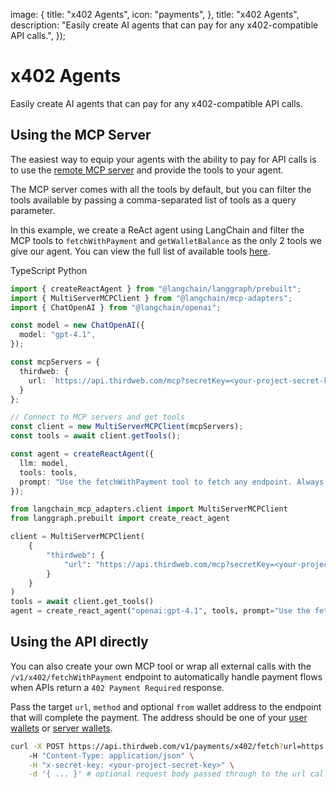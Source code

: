 
  image: {
    title: "x402 Agents",
    icon: "payments",
  },
  title: "x402 Agents",
  description: "Easily create AI agents that can pay for any x402-compatible API calls.",
});

# x402 Agents

Easily create AI agents that can pay for any x402-compatible API calls.

## Using the MCP Server

The easiest way to equip your agents with the ability to pay for API calls is to use the [remote MCP server](/ai/mcp) and provide the tools to your agent.

The MCP server comes with all the tools by default, but you can filter the tools available by passing a comma-separated list of tools as a query parameter.

In this example, we create a ReAct agent using LangChain and filter the MCP tools to `fetchWithPayment` and `getWalletBalance` as the only 2 tools we give our agent. You can view the full list of available tools [here](/ai/mcp#available-tools).

<Tabs defaultValue="typescript">

<TabsList>
<TabsTrigger value="typescript">TypeScript</TabsTrigger>
<TabsTrigger value="python">Python</TabsTrigger>
</TabsList>

<TabsContent value="typescript">

```typescript
import { createReactAgent } from "@langchain/langgraph/prebuilt";
import { MultiServerMCPClient } from "@langchain/mcp-adapters";
import { ChatOpenAI } from "@langchain/openai";

const model = new ChatOpenAI({
  model: "gpt-4.1",
});

const mcpServers = {
  thirdweb: {
    url: `https://api.thirdweb.com/mcp?secretKey=<your-project-secret-key>&tools=fetchWithPayment,getWalletBalance`
  }
};

// Connect to MCP servers and get tools
const client = new MultiServerMCPClient(mcpServers);
const tools = await client.getTools();

const agent = createReactAgent({
  llm: model,
  tools: tools,
  prompt: "Use the fetchWithPayment tool to fetch any endpoint. Always pay in {{tokenAddress}}. Your wallet address is {{walletAddress}}."
});
```

</TabsContent>

<TabsContent value="python">

```python
from langchain_mcp_adapters.client import MultiServerMCPClient
from langgraph.prebuilt import create_react_agent

client = MultiServerMCPClient(
    {
        "thirdweb": {
            "url": "https://api.thirdweb.com/mcp?secretKey=<your-project-secret-key>&tools=fetchWithPayment,getWalletBalance",
        }
    }
)
tools = await client.get_tools()
agent = create_react_agent("openai:gpt-4.1", tools, prompt="Use the fetchWithPayment tool to fetch any endpoint. Always pay in {{tokenAddress}}. Your wallet address is {{walletAddress}}.")
```

</TabsContent>
</Tabs>

## Using the API directly

You can also create your own MCP tool or wrap all external calls with the `/v1/x402/fetchWithPayment` endpoint to automatically handle payment flows when APIs return a `402 Payment Required` response.

Pass the target `url`, `method` and optional `from` wallet address to the endpoint that will complete the payment. The address should be one of your [user wallets](/wallets/users) or [server wallets](/wallets/server).

```bash
curl -X POST https://api.thirdweb.com/v1/payments/x402/fetch?url=https://api.example.com/premium&method=GET&from=0x1234... \
    -H "Content-Type: application/json" \
    -H "x-secret-key: <your-project-secret-key>" \
    -d '{ ... }' # optional request body passed through to the url called.
```

<OpenApiEndpoint path="/v1/payments/x402/fetch" method="POST" />

